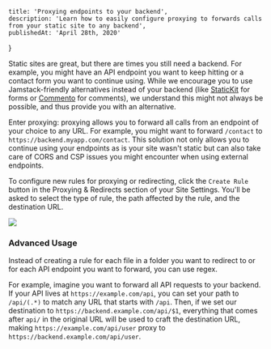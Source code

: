     title: 'Proxying endpoints to your backend',
    description: 'Learn how to easily configure proxying to forwards calls from your static site to any backend',
    publishedAt: 'April 28th, 2020'
}

Static sites are great, but there are times you still need a backend. For example, you might have an API endpoint you want to keep hitting or a contact form you want to continue using. While we encourage you to use Jamstack-friendly alternatives instead of your backend (like [StaticKit](https://statickit.com) for forms or [Commento](https://commento.io) for comments), we understand this might not always be possible, and thus provide you with an alternative.

Enter proxying: proxying allows you to forward all calls from an endpoint of your choice to any URL. For example, you might want to forward `/contact` to `https://backend.myapp.com/contact`. This solution not only allows you to continue using your endpoints as is your site wasn't static but can also take care of CORS and CSP issues you might encounter when using external endpoints.

To configure new rules for proxying or redirecting, click the `Create Rule` button in the Proxying & Redirects section of your Site Settings. You'll be asked to select the type of rule, the path affected by the rule, and the destination URL.

![](/img/assets/new-rules-ui.png)

### Advanced Usage
Instead of creating a rule for each file in a folder you want to redirect to or for each API endpoint you want to forward, you can use regex.

For example, imagine you want to forward all API requests to your backend. If your API lives at `https://example.com/api`, you can set your path to `/api/(.*)` to match any URL that starts with `/api`. Then, if we set our destination to `https://backend.example.com/api/$1`, everything that comes after `api/` in the original URL will be used to craft the destination URL, making `https://example.com/api/user` proxy to `https://backend.example.com/api/user`.

